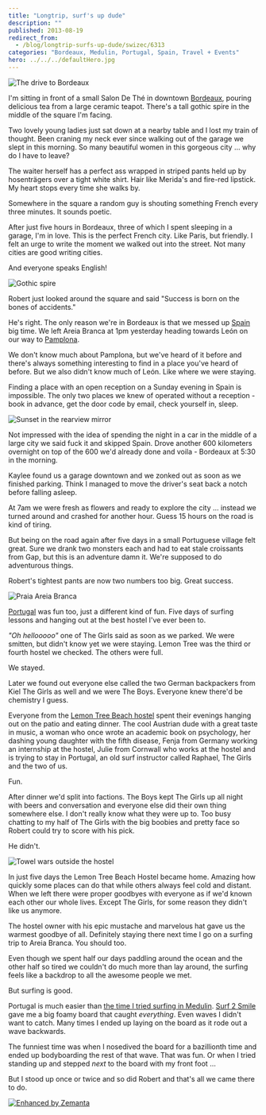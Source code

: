 ```yaml
---
title: "Longtrip, surf's up dude"
description: ""
published: 2013-08-19
redirect_from:
  - /blog/longtrip-surfs-up-dude/swizec/6313
categories: "Bordeaux, Medulin, Portugal, Spain, Travel + Events"
hero: ../../../defaultHero.jpg
---
```


![The drive to Bordeaux](https://www.filepicker.io/api/file/Np6k0spvRJiqvOIHYZfJ "The drive to Bordeaux")

I'm sitting in front of a small Salon De Thé in downtown [Bordeaux](http://wikitravel.org/en/Bordeaux), pouring delicious tea from a large ceramic teapot. There's a tall gothic spire in the middle of the square I'm facing.

Two lovely young ladies just sat down at a nearby table and I lost my train of thought. Been craning my neck ever since walking out of the garage we slept in this morning. So many beautiful women in this gorgeous city ... why do I have to leave?

The waiter herself has a perfect ass wrapped in striped pants held up by hosenträgers over a tight white shirt. Hair like Merida's and fire-red lipstick. My heart stops every time she walks by.

Somewhere in the square a random guy is shouting something French every three minutes. It sounds poetic.

After just five hours in Bordeaux, three of which I spent sleeping in a garage, I'm in love. This is the perfect French city. Like Paris, but friendly. I felt an urge to write the moment we walked out into the street. Not many cities are good writing cities.

And everyone speaks English!

![Gothic spire](https://www.filepicker.io/api/file/FAcF9DSbSOWBS9FQYFys "Gothic spire")

Robert just looked around the square and said "Success is born on the bones of accidents."

He's right. The only reason we're in Bordeaux is that we messed up [Spain](<http://maps.google.com/maps?ll=40.4333333333,-3.7&spn=10.0,10.0&q=40.4333333333,-3.7 (Spain)&t=h> "Spain") big time. We left Areia Branca at 1pm yesterday heading towards León on our way to [Pamplona](<http://maps.google.com/maps?ll=42.8183333333,-1.64416666667&spn=0.1,0.1&q=42.8183333333,-1.64416666667 (Pamplona)&t=h> "Pamplona").

We don't know much about Pamplona, but we've heard of it before and there's always something interesting to find in a place you've heard of before. But we also didn't know much of León. Like where we were staying.

Finding a place with an open reception on a Sunday evening in Spain is impossible. The only two places we knew of operated without a reception - book in advance, get the door code by email, check yourself in, sleep.

![Sunset in the rearview mirror](https://www.filepicker.io/api/file/6D4BKizpT0CYCfALbBpx "Sunset in the rearview mirror")

Not impressed with the idea of spending the night in a car in the middle of a large city we said fuck it and skipped Spain. Drove another 600 kilometers overnight on top of the 600 we'd already done and voila - Bordeaux at 5:30 in the morning.

Kaylee found us a garage downtown and we zonked out as soon as we finished parking. Think I managed to move the driver's seat back a notch before falling asleep.

At 7am we were fresh as flowers and ready to explore the city ... instead we turned around and crashed for another hour. Guess 15 hours on the road is kind of tiring.

But being on the road again after five days in a small Portuguese village felt great. Sure we drank two monsters each and had to eat stale croissants from Gap, but this is an adventure damn it. We're supposed to do adventurous things.

Robert's tightest pants are now two numbers too big. Great success.

![Praia Areia Branca](https://www.filepicker.io/api/file/2TDAaJHoQOC1z4Dz0vil "Praia Areia Branca")

[Portugal](<http://maps.google.com/maps?ll=38.7666666667,-9.15&spn=10.0,10.0&q=38.7666666667,-9.15 (Portugal)&t=h> "Portugal") was fun too, just a different kind of fun. Five days of surfing lessons and hanging out at the best hostel I've ever been to.

_"Oh hellooooo"_ one of The Girls said as soon as we parked. We were smitten, but didn't know yet we were staying. Lemon Tree was the third or fourth hostel we checked. The others were full.

We stayed.

Later we found out everyone else called the two German backpackers from Kiel The Girls as well and we were The Boys. Everyone knew there'd be chemistry I guess.

Everyone from the [Lemon Tree Beach hostel](https://www.facebook.com/LemonTreeBeachHostelAreiaBranca?fref=ts) spent their evenings hanging out on the patio and eating dinner. The cool Austrian dude with a great taste in music, a woman who once wrote an academic book on psychology, her dashing young daughter with the fifth disease, Fenja from Germany working an internship at the hostel, Julie from Cornwall who works at the hostel and is trying to stay in Portugal, an old surf instructor called Raphael, The Girls and the two of us.

Fun.

After dinner we'd split into factions. The Boys kept The Girls up all night with beers and conversation and everyone else did their own thing somewhere else. I don't really know what they were up to. Too busy chatting to my half of The Girls with the big boobies and pretty face so Robert could try to score with his pick.

He didn't.

![Towel wars outside the hostel](https://www.filepicker.io/api/file/lRFckcewSs2cKPydfP8M "Towel wars outside the hostel")

In just five days the Lemon Tree Beach Hostel became home. Amazing how quickly some places can do that while others always feel cold and distant. When we left there were proper goodbyes with everyone as if we'd known each other our whole lives. Except The Girls, for some reason they didn't like us anymore.

The hostel owner with his epic mustache and marvelous hat gave us the warmest goodbye of all. Definitely staying there next time I go on a surfing trip to Areia Branca. You should too.

Even though we spent half our days paddling around the ocean and the other half so tired we couldn't do much more than lay around, the surfing feels like a backdrop to all the awesome people we met.

But surfing is good.

Portugal is much easier than [the time I tried surfing in Medulin](https://swizec.com/blog/a-geek-goes-surfing-in-the-adriatic/swizec/5937). [Surf 2 Smile](http://www.surf2smile.com/) gave me a big foamy board that caught _everything_. Even waves I didn't want to catch. Many times I ended up laying on the board as it rode out a wave backwards.

The funniest time was when I nosedived the board for a bazillionth time and ended up bodyboarding the rest of that wave. That was fun. Or when I tried standing up and stepped _next_ to the board with my front foot …

But I stood up once or twice and so did Robert and that's all we came there to do.

[![Enhanced by Zemanta](https://img.zemanta.com/zemified_e.png?x-id=3f6b34d0-0464-47fe-8df7-b4dd97579692)](http://www.zemanta.com/?px "Enhanced by Zemanta")
